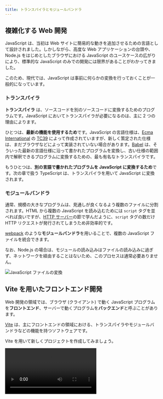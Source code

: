 ```yaml
---
title: トランスパイラとモジュールバンドラ
---
```



## 複雑化する Web 開発

JavaScript は、当初は Web サイトに簡易的な動きを追加させるための言語として設計されました。しかしながら、高度な Web アプリケーションの台頭や、Node.js をはじめとしたブラウザにおける JavaScript のユースケースの広がりにより、標準的な JavaScript のみでの開発には限界があることがわかってきました。

このため、現代では、JavaScript は事前に何らかの変換を行っておくことが一般的になっています。

### <Term>トランスパイラ</Term>

<Term>**トランスパイラ**</Term>
は、ソースコードを別のソースコードに変換するためのプログラムです。JavaScript においてトランスパイラが必要になるのは、主に
2 つの理由によります。

ひとつは、**最新の機能を使用するため**です。JavaScript の言語仕様は、[Ecma International](https://www.ecma-international.org/) の [TC39](https://tc39.es/) によって作成されていますが、新しく策定された仕様は、まだブラウザなどによって実装されていない場合があります。[Babel](https://babeljs.io/) は、そういった最新の言語仕様に沿って書かれたプログラムを変換し、古い仕様の範囲内で解釈できるプログラムに変換するための、最も有名な<Term>トランスパイラ</Term>です。

もうひとつは、**別の言語で書かれたプログラムを JavaScript に変換するため**です。次の章で扱う TypeScript は、トランスパイラを用いて JavaScript に変換されます。

### <Term>モジュールバンドラ</Term>

通常、規模の大きなプログラムは、見通しが良くなるよう複数のファイルに分割されます。HTML から複数の JavaScript を読み込むためには `script` タグを並べれば良いですが、[HTTP サーバー](/docs/web-servers/server/)の節で学んだように、`script` タグの数だけ <Term>HTTP リクエスト</Term>が発行されてしまうため非効率的です。

[webpack](https://webpack.js.org) のような<Term>**モジュールバンドラ**</Term>を用いることで、複数の JavaScript ファイルを統合できます。

なお、Node.js の場合は、モジュールの読み込みはファイルの読み込みに過ぎず、ネットワークを経由することはないため、このプロセスは通常必要ありません。

![JavaScript ファイルの変換](./javascript-conversion.drawio.svg)

## Vite を用いたフロントエンド開発

Web 開発の領域では、ブラウザ (クライアント) で動く JavaScript プログラムを**フロントエンド**、サーバーで動くプログラムを**バックエンド**と呼ぶことがあります。

[Vite](https://vitejs.dev/) は、主にフロントエンドの領域における、<Term>トランスパイラ</Term>や<Term>モジュールバンドラ</Term>などの機能を持つソフトウェアです。

Vite を用いて新しくプロジェクトを作成してみましょう。

<video src={getStartedWithViteVideo} controls />

詳細な手順は次のとおりです。

まずは、ターミナルでカレントディレクトリをプロジェクトフォルダを格納するディレクトリに移動し、

```shell
npm create vite@latest
```

を実行します。`Select a framework` と尋ねられるので、`Vanilla` を選択してください。その後、`Select a variant` と尋ねられるので、`JavaScript` を選択してください。

すると、`package.json` を含む新しいディレクトリがカレントディレクトリに作成されます。このディレクトリを VS Code で開きましょう。

続いて、作成された `package.json` をもとに npm から必要なパッケージをダウンロードするため、

```shell
npm install
```

を実行します。完了したら、

```shell
npm run dev
```

を実行してください。

Vite 内蔵のウェブサーバーが起動し、`http://localhost:5173/` でウェブサイトが表示されます。

## Vite の仕組み

Vite の挙動を理解するため、`Ctrl + C` で先ほど起動させたウェブサーバーを停止させ、`npm run build` コマンドを実行してみましょう。

```shell
$ npm run build

> vite@0.0.0 build
> vite build

vite v4.3.5 building for production...
✓ 7 modules transformed.
dist/index.html                      0.45 kB │ gzip: 0.30 kB
dist/assets/javascript-8dac5379.svg  1.00 kB │ gzip: 0.60 kB
dist/assets/index-48a8825f.css       1.24 kB │ gzip: 0.65 kB
dist/assets/index-44b5bae5.js        1.45 kB │ gzip: 0.75 kB
✓ built in 64ms
```

これにより、カレントディレクトリに `dist` ディレクトリが作成され、<Term>トランスパイル</Term>と<Term type="moduleBundler">バンドル</Term>の結果が格納されます。

出力されたファイルを元のファイルと比較してみましょう。元の `index.html` や `main.js` が、変換された状態で出力されていることがわかります。ディレクトリごと [Netlify Drop](/docs/trial-session/deploy-application/) などにアップロードすれば使用可能になるでしょう。

<video src={buildVideo} controls />

:::tip[`npm run` コマンド]

`npm run` コマンドは、`package.json` の `scripts` プロパティに記載されたコマンドを実行します。開発によく使うコマンドを登録しておくことで、コマンドを打つ手間を削減できます。

`npm create vite@latest` が自動的に生成する `package.json` の `scripts` プロパティは、次のようになっていました。ここに記載されたコマンドでは、`npx` コマンドを用いたときのように、npm でインストールされたパッケージをそのまま実行できます。例えば、`npm run dev` コマンドを実行することで、`npx vite` に相当する処理が行われます。

```json title="package.json (一部抜粋)"
{
  "scripts": {
    "dev": "vite",
    "build": "vite build",
    "preview": "vite preview"
  }
}
```

:::

## npm のパッケージを Web ブラウザ上で利用する

npm のパッケージがブラウザ上での実行に対応している場合は、Vite をはじめとした<Term>トランスパイラ</Term>や<Term>モジュールバンドラ</Term>により、ブラウザ向けの JavaScript に変換させられます。例として `date-fns` パッケージを使用してみましょう。

```javascript
import { format } from "date-fns";

document.getElementById("app").textContent = format(
  new Date("2022-01-10"),
  "yyyy年MM月dd日",
);
```

<ViewSource url={import.meta.url} path="_samples/run-npm-package-on-browsers" />

## フロントエンドとバックエンドの統合

Vite などのツールによって出力されたブラウザ上で動くアプリケーションと、Node.js をはじめとしたサーバー向けのアプリケーションを統合するためには、複数の手法が考えられます。

最も単純なアプローチは、ビルド時に統合することです。この方法のメリットは、本番環境にデプロイするのが簡単であることです。ディレクトリ構成は、例えば次のようになります。

```
app
├── client
│   ├── index.html
│   └── main.js
├── package.json
├── package-lock.json
└── server
    └── main.mjs
```

<ViewSource url={import.meta.url} path="_samples/fullstack-app" />

`npm run build` コマンドによって Vite がビルド結果を `/dist` に出力するようにしておきます。

```json title="/package.json"
{
  "scripts": {
    "start": "node server/main.mjs",
    "build": "vite build client --outDir ../dist"
  }
}
```

`express.static` により Vite が作成したディレクトリを指定すれば完成です。

```javascript title="server/main.mjs"
import express from "express";
const app = express();

app.use(express.json());

// Vite によって出力されたディレクトリを配信する
app.use(express.static("dist"));

app.listen(3000);
```

## 課題

- [`chart.js`](https://www.npmjs.com/package/chart.js) を用いると、ブラウザ上に非常に美しいグラフを描画することができます。このパッケージを用いて、適当なデータをビジュアライズしてみましょう。

  <ViewSource url={import.meta.url} path="_samples/chartjs" noCodeSandbox />

- Vite を用いて作成した Web フロントエンドと、Node.js のバックエンドが協調して動作するアプリケーションを Render にデプロイしてみましょう。

